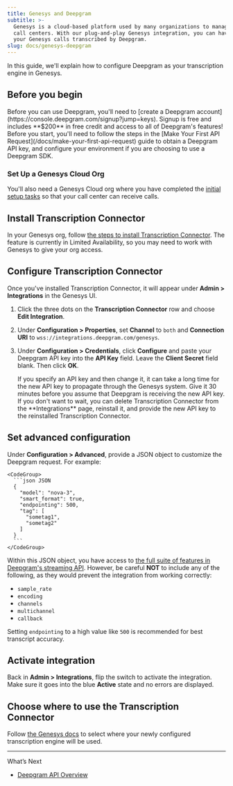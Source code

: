 ```yaml
---
title: Genesys and Deepgram
subtitle: >-
  Genesys is a cloud-based platform used by many organizations to manage their
  call centers. With our plug-and-play Genesys integration, you can have all of
  your Genesys calls transcribed by Deepgram.
slug: docs/genesys-deepgram
---
```



In this guide, we'll explain how to configure Deepgram as your transcription engine in Genesys.

## Before you begin

<Info>
  Before you can use Deepgram, you'll need to [create a Deepgram account](https://console.deepgram.com/signup?jump=keys). Signup is free and includes **$200** in free credit and access to all of Deepgram's features!
</Info>

<Info>
  Before you start, you'll need to follow the steps in the [Make Your First API Request](/docs/make-your-first-api-request) guide to obtain a Deepgram API key, and configure your environment if you are choosing to use a Deepgram SDK.
</Info>

### Set Up a Genesys Cloud Org

You'll also need a Genesys Cloud org where you have completed the [initial setup tasks](https://help.mypurecloud.com/articles/new-users-home/) so that your call center can receive calls.

## Install Transcription Connector

In your Genesys org, follow [the steps to install Transcription Connector](https://help.mypurecloud.com/articles/install-transcription-connector-from-genesys-appfoundry/). The feature is currently in Limited Availability, so you may need to work with Genesys to give your org access.

## Configure Transcription Connector

Once you've installed Transcription Connector, it will appear under **Admin > Integrations** in the Genesys UI.

1. Click the three dots on the **Transcription Connector** row and choose **Edit Integration**.
2. Under **Configuration > Properties**, set **Channel** to `both` and **Connection URI** to `wss://integrations.deepgram.com/genesys`.
3. Under **Configuration > Credentials**, click **Configure** and paste your Deepgram API key into the **API Key** field. Leave the **Client Secret** field blank. Then click **OK**.

    <Info>
      If you specify an API key and then change it, it can take a long time for the new API key to propagate through the Genesys system. Give it 30 minutes before you assume that Deepgram is receiving the new API key. If you don't want to wait, you can delete Transcription Connector from the **Integrations** page, reinstall it, and provide the new API key to the reinstalled Transcription Connector.
    </Info>

## Set advanced configuration

 Under **Configuration > Advanced**, provide a JSON object to customize the Deepgram request. For example:

    <CodeGroup>
      ```json JSON
      {
        "model": "nova-3",
        "smart_format": true,
        "endpointing": 500,
        "tag": [
          "sometag1",
          "sometag2"
        ]
      }
      ```
    </CodeGroup>

Within this JSON object, you have access to [the full suite of features in Deepgram's streaming API](/reference/streaming). However, be careful **NOT** to include any of the following, as they would prevent the integration from working correctly:

* `sample_rate`
* `encoding`
* `channels`
* `multichannel`
* `callback`

Setting `endpointing` to a high value like `500` is recommended for best transcript accuracy.

## Activate integration

Back in **Admin > Integrations**, flip the switch to activate the integration. Make sure it goes into the blue **Active** state and no errors are displayed.

## Choose where to use the Transcription Connector

Follow [the Genesys docs](https://help.mypurecloud.com/articles/configure-voice-transcription/) to select where your newly configured transcription engine will be used.

***

What’s Next

* [Deepgram API Overview](/reference/deepgram-api-overview)
